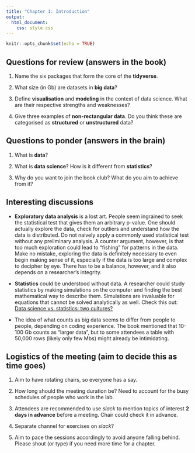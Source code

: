 ```yaml
---
title: "Chapter 1: Introduction"
output: 
  html_document:
    css: style.css
---
```


```r
knitr::opts_chunk$set(echo = TRUE)
```

## Questions for review (answers in the book)

1. Name the six packages that form the core of the **tidyverse**.

2. What size (in Gb) are datasets in **big data**? 

3. Define **visualisation** and **modeling** in the context of data science. What are their respective strengths and weaknesses?

4. Give three examples of **non-rectangular data**. Do you think these are categorised as **structured** or **unstructured** data?

## Questions to ponder (answers in the brain)

1. What is **data**? 

2. What is **data science**? How is it different from **statistics**?

3. Why do you want to join the book club? What do you aim to achieve from it?

## Interesting discussions 

* **Exploratory data analysis** is a lost art. People seem ingrained to seek the statistical test that gives them an arbitrary p-value. One should actually explore the data, check for outliers and understand how the data is distributed. Do not naively apply a commonly used statistical test without any preliminary analysis. A counter argument, however, is that too much exploration could lead to "fishing" for patterns in the data. Make no mistake, exploring the data is definitely necessary to even begin making sense of it, especially if the data is too large and complex to decipher by eye. There has to be a balance, however, and it also depends on a researcher's integrity.

* **Statistics** could be understood without data. A researcher could study statistics by making simulations on the computer and finding the best mathematical way to describe them. Simulations are invaluable for equations that cannot be solved analytically as well. Check this out: [Data science vs. statistics: two cultures?](https://link.springer.com/article/10.1007/s42081-018-0009-3)

* The idea of what counts as big data seems to differ from people to people, depending on coding experience. The book mentioned that 10-100 Gb counts as "larger data", but to some attendees a table with 50,000 rows (likely only few Mbs) might already be intimidating.

## Logistics of the meeting (aim to decide this as time goes)

1. Aim to have rotating chairs, so everyone has a say.

2. How long should the meeting duration be? Need to account for the busy schedules of people who work in the lab.

3. Attendees are recommended to use *slack* to mention topics of interest **2 days in advance** before a meeting. Chair could check it in advance.

4. Separate channel for exercises on *slack*?

5. Aim to pace the sessions accordingly to avoid anyone falling behind. Please shout (or type) if you need more time for a chapter.
